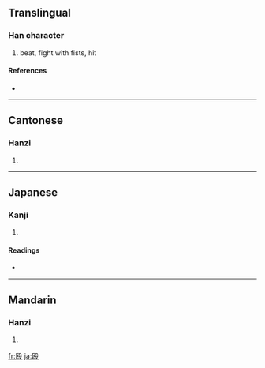 {{also|毆}}
==Translingual==

===Han character===
{{Han char|rn=79|rad=殳|as=04|sn=8|four=|canj=尸大竹弓水 (SKHNE)}}

# beat, fight with fists, hit

====References====
* {{Han ref|kx=0584.211|dkj=16618|dj=0977.100|hdz=32155.030|uh=6BB4|ud=27572}}

----

==Cantonese==

===Hanzi===
{{yue-hanzi|jyut=|y=au2}}

# {{defn|Cantonese}}

----

==Japanese==

===Kanji===
{{ja-kanji|grade=c|rs=殳04}}

# {{defn|Japanese}}

====Readings====
* {{ja-readings|on=[[おう]] (ō)|kun=[[なぐる]] (naguru), [[うつ]] (utsu), [[たたく]] (tataku)}}

----

==Mandarin==

===Hanzi===
{{cmn-hanzi|tra=毆|pin=[[ōu]] ([[ou1]])|wg=ou<sup>1</sup>}}

# {{defn|Mandarin}}

[[fr:殴]]
[[ja:殴]]